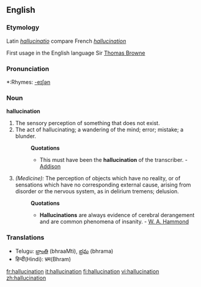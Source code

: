 ==English==

===Etymology===
Latin ''[[hallucinatio]]'' compare French ''[[hallucination]]''

First usage in the English language  Sir [[Thomas Browne]]

===Pronunciation===
*:Rhymes: [[Rhymes:English:-eɪʃǝn|-eɪʃǝn]]

===Noun===
'''hallucination'''

#The sensory perception of something that does not exist.
#The act of hallucinating; a wandering of the mind; error; mistake; a blunder.
#:'''Quotations'''
#:*This must have been the '''hallucination''' of the transcriber. - [[Addison]]
#''(Medicine):'' The perception of objects which have no reality, or of sensations which have no corresponding external cause, arising from disorder or the nervous system, as in delirium tremens; delusion.
#:'''Quotations'''
#:*'''Hallucinations''' are always evidence of cerebral derangement and are common phenomena of insanity. - [[W. A. Hammond]]

===Translations===
*Telugu: [[భ్రాంతి]] (bhraaMti), [[భ్రమ]] (bhrama)
*हिन्दी(Hindi): भ्रम(Bhram)

[[fr:hallucination]]
[[it:hallucination]]
[[fi:hallucination]]
[[vi:hallucination]]
[[zh:hallucination]]